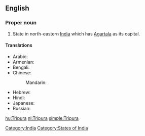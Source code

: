 ==English==
{{wikipedia}}

===Proper noun===
{{en-proper noun}}

# State in north-eastern [[India]] which has [[Agartala]] as its capital.

====Translations====
{{trans-top|state}}
* Arabic: {{t|ar|ترايبورا|f|tr=tribuura}}
* Armenian: {{t|hy|Տրիպուրա|tr=Tripura}}
* Bengali: {{t|bn|ত্রিপুরা|sc=Beng|xs=Bengali}}
* Chinese:
*: Mandarin: {{t|cmn|特里普拉邦|tr=Tèlǐpǔlā-bāng|sc=Hani}}
{{trans-mid}}
* Hebrew: {{t|he|טריפורה}}
* Hindi: {{t|hi|त्रिपुरा|tr=tripurā|xs=Hindi}}
* Japanese: {{t|ja|トリプラ|tr=Toripura}}
* Russian: {{t|ru|Трипура|f|tr=Tripúra}}
{{trans-bottom}}

[[Category:India]]
[[Category:States of India]]

[[hu:Tripura]]
[[nl:Tripura]]
[[simple:Tripura]]